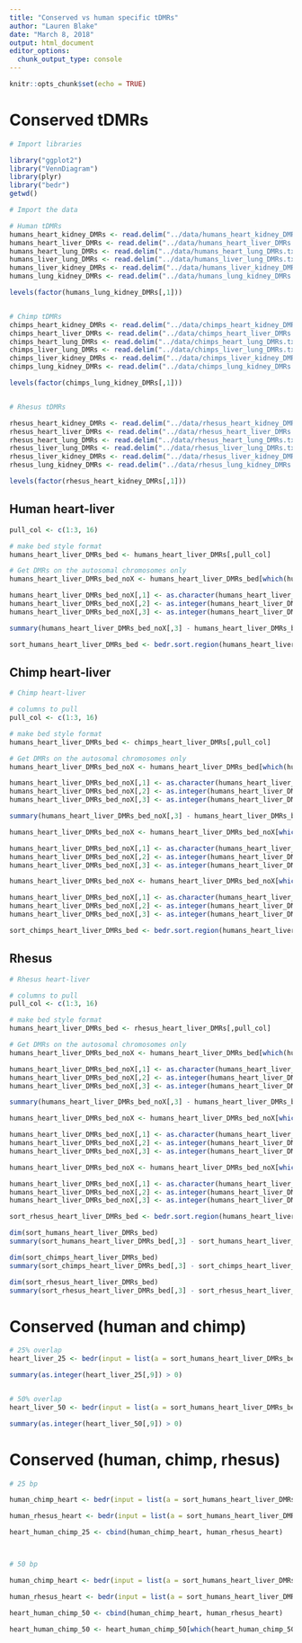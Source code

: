 ```yaml
---
title: "Conserved vs human specific tDMRs"
author: "Lauren Blake"
date: "March 8, 2018"
output: html_document
editor_options: 
  chunk_output_type: console
---
```


```r
knitr::opts_chunk$set(echo = TRUE)
```

# Conserved tDMRs


```r
# Import libraries

library("ggplot2")
library("VennDiagram")
library(plyr)
library("bedr")
getwd()

# Import the data

# Human tDMRs
humans_heart_kidney_DMRs <- read.delim("../data/humans_heart_kidney_DMRs.txt")
humans_heart_liver_DMRs <- read.delim("../data/humans_heart_liver_DMRs.txt")
humans_heart_lung_DMRs <- read.delim("../data/humans_heart_lung_DMRs.txt")
humans_liver_lung_DMRs <- read.delim("../data/humans_liver_lung_DMRs.txt")
humans_liver_kidney_DMRs <- read.delim("../data/humans_liver_kidney_DMRs.txt")
humans_lung_kidney_DMRs <- read.delim("../data/humans_lung_kidney_DMRs.txt")

levels(factor(humans_lung_kidney_DMRs[,1]))


# Chimp tDMRs
chimps_heart_kidney_DMRs <- read.delim("../data/chimps_heart_kidney_DMRs.txt")
chimps_heart_liver_DMRs <- read.delim("../data/chimps_heart_liver_DMRs.txt")
chimps_heart_lung_DMRs <- read.delim("../data/chimps_heart_lung_DMRs.txt")
chimps_liver_lung_DMRs <- read.delim("../data/chimps_liver_lung_DMRs.txt")
chimps_liver_kidney_DMRs <- read.delim("../data/chimps_liver_kidney_DMRs.txt")
chimps_lung_kidney_DMRs <- read.delim("../data/chimps_lung_kidney_DMRs.txt")

levels(factor(chimps_lung_kidney_DMRs[,1]))


# Rhesus tDMRs

rhesus_heart_kidney_DMRs <- read.delim("../data/rhesus_heart_kidney_DMRs.txt")
rhesus_heart_liver_DMRs <- read.delim("../data/rhesus_heart_liver_DMRs.txt")
rhesus_heart_lung_DMRs <- read.delim("../data/rhesus_heart_lung_DMRs.txt")
rhesus_liver_lung_DMRs <- read.delim("../data/rhesus_liver_lung_DMRs.txt")
rhesus_liver_kidney_DMRs <- read.delim("../data/rhesus_liver_kidney_DMRs.txt")
rhesus_lung_kidney_DMRs <- read.delim("../data/rhesus_lung_kidney_DMRs.txt")

levels(factor(rhesus_heart_kidney_DMRs[,1]))

```




## Human heart-liver

```r
pull_col <- c(1:3, 16)

# make bed style format
humans_heart_liver_DMRs_bed <- humans_heart_liver_DMRs[,pull_col]

# Get DMRs on the autosomal chromosomes only
humans_heart_liver_DMRs_bed_noX <- humans_heart_liver_DMRs_bed[which(humans_heart_liver_DMRs_bed[,1] != "chrX"),]

humans_heart_liver_DMRs_bed_noX[,1] <- as.character(humans_heart_liver_DMRs_bed_noX[,1])
humans_heart_liver_DMRs_bed_noX[,2] <- as.integer(humans_heart_liver_DMRs_bed_noX[,2])
humans_heart_liver_DMRs_bed_noX[,3] <- as.integer(humans_heart_liver_DMRs_bed_noX[,3])

summary(humans_heart_liver_DMRs_bed_noX[,3] - humans_heart_liver_DMRs_bed_noX[,2])

sort_humans_heart_liver_DMRs_bed <- bedr.sort.region(humans_heart_liver_DMRs_bed_noX)

```


## Chimp heart-liver

```r
# Chimp heart-liver

# columns to pull
pull_col <- c(1:3, 16)

# make bed style format
humans_heart_liver_DMRs_bed <- chimps_heart_liver_DMRs[,pull_col]

# Get DMRs on the autosomal chromosomes only
humans_heart_liver_DMRs_bed_noX <- humans_heart_liver_DMRs_bed[which(humans_heart_liver_DMRs_bed[,1] != "chrX"),]

humans_heart_liver_DMRs_bed_noX[,1] <- as.character(humans_heart_liver_DMRs_bed_noX[,1])
humans_heart_liver_DMRs_bed_noX[,2] <- as.integer(humans_heart_liver_DMRs_bed_noX[,2])
humans_heart_liver_DMRs_bed_noX[,3] <- as.integer(humans_heart_liver_DMRs_bed_noX[,3])

summary(humans_heart_liver_DMRs_bed_noX[,3] - humans_heart_liver_DMRs_bed_noX[,2])

humans_heart_liver_DMRs_bed_noX <- humans_heart_liver_DMRs_bed_noX[which(humans_heart_liver_DMRs_bed_noX[,1] != "chr11_gl000202_random"),]

humans_heart_liver_DMRs_bed_noX[,1] <- as.character(humans_heart_liver_DMRs_bed_noX[,1])
humans_heart_liver_DMRs_bed_noX[,2] <- as.integer(humans_heart_liver_DMRs_bed_noX[,2])
humans_heart_liver_DMRs_bed_noX[,3] <- as.integer(humans_heart_liver_DMRs_bed_noX[,3])

humans_heart_liver_DMRs_bed_noX <- humans_heart_liver_DMRs_bed_noX[which(humans_heart_liver_DMRs_bed_noX[,1] != "chr17_gl000204_random"),]

humans_heart_liver_DMRs_bed_noX[,1] <- as.character(humans_heart_liver_DMRs_bed_noX[,1])
humans_heart_liver_DMRs_bed_noX[,2] <- as.integer(humans_heart_liver_DMRs_bed_noX[,2])
humans_heart_liver_DMRs_bed_noX[,3] <- as.integer(humans_heart_liver_DMRs_bed_noX[,3])

sort_chimps_heart_liver_DMRs_bed <- bedr.sort.region(humans_heart_liver_DMRs_bed_noX)

```

## Rhesus

```r
# Rhesus heart-liver

# columns to pull
pull_col <- c(1:3, 16)

# make bed style format
humans_heart_liver_DMRs_bed <- rhesus_heart_liver_DMRs[,pull_col]

# Get DMRs on the autosomal chromosomes only
humans_heart_liver_DMRs_bed_noX <- humans_heart_liver_DMRs_bed[which(humans_heart_liver_DMRs_bed[,1] != "chrX"),]

humans_heart_liver_DMRs_bed_noX[,1] <- as.character(humans_heart_liver_DMRs_bed_noX[,1])
humans_heart_liver_DMRs_bed_noX[,2] <- as.integer(humans_heart_liver_DMRs_bed_noX[,2])
humans_heart_liver_DMRs_bed_noX[,3] <- as.integer(humans_heart_liver_DMRs_bed_noX[,3])

summary(humans_heart_liver_DMRs_bed_noX[,3] - humans_heart_liver_DMRs_bed_noX[,2])

humans_heart_liver_DMRs_bed_noX <- humans_heart_liver_DMRs_bed_noX[which(humans_heart_liver_DMRs_bed_noX[,1] != "chr11_gl000202_random"),]

humans_heart_liver_DMRs_bed_noX[,1] <- as.character(humans_heart_liver_DMRs_bed_noX[,1])
humans_heart_liver_DMRs_bed_noX[,2] <- as.integer(humans_heart_liver_DMRs_bed_noX[,2])
humans_heart_liver_DMRs_bed_noX[,3] <- as.integer(humans_heart_liver_DMRs_bed_noX[,3])

humans_heart_liver_DMRs_bed_noX <- humans_heart_liver_DMRs_bed_noX[which(humans_heart_liver_DMRs_bed_noX[,1] != "chr17_gl000204_random"),]

humans_heart_liver_DMRs_bed_noX[,1] <- as.character(humans_heart_liver_DMRs_bed_noX[,1])
humans_heart_liver_DMRs_bed_noX[,2] <- as.integer(humans_heart_liver_DMRs_bed_noX[,2])
humans_heart_liver_DMRs_bed_noX[,3] <- as.integer(humans_heart_liver_DMRs_bed_noX[,3])

sort_rhesus_heart_liver_DMRs_bed <- bedr.sort.region(humans_heart_liver_DMRs_bed_noX)

```


```r
dim(sort_humans_heart_liver_DMRs_bed)
summary(sort_humans_heart_liver_DMRs_bed[,3] - sort_humans_heart_liver_DMRs_bed[,2])

dim(sort_chimps_heart_liver_DMRs_bed)
summary(sort_chimps_heart_liver_DMRs_bed[,3] - sort_chimps_heart_liver_DMRs_bed[,2])

dim(sort_rhesus_heart_liver_DMRs_bed)
summary(sort_rhesus_heart_liver_DMRs_bed[,3] - sort_rhesus_heart_liver_DMRs_bed[,2])

```

# Conserved (human and chimp)

```r

# 25% overlap
heart_liver_25 <- bedr(input = list(a = sort_humans_heart_liver_DMRs_bed, b = sort_chimps_heart_liver_DMRs_bed), method = "intersect",  params = "-wao -f 0.25 -F 0.25", check.chr = FALSE)

summary(as.integer(heart_liver_25[,9]) > 0)


# 50% overlap
heart_liver_50 <- bedr(input = list(a = sort_humans_heart_liver_DMRs_bed, b = sort_chimps_heart_liver_DMRs_bed), method = "intersect",  params = "-wao -f 0.50 -F 0.50", check.chr = FALSE)

summary(as.integer(heart_liver_50[,9]) > 0)

```

# Conserved (human, chimp, rhesus)


```r

# 25 bp

human_chimp_heart <- bedr(input = list(a = sort_humans_heart_liver_DMRs_bed, b = sort_chimps_heart_liver_DMRs_bed), method = "intersect",  params = "-wao -f 0.25 -F 0.25", check.chr = FALSE)

human_rhesus_heart <- bedr(input = list(a = sort_humans_heart_liver_DMRs_bed, b = sort_rhesus_heart_liver_DMRs_bed), method = "intersect",  params = "-wao -f 0.25 -F 0.25", check.chr = FALSE)

heart_human_chimp_25 <- cbind(human_chimp_heart, human_rhesus_heart)



# 50 bp

human_chimp_heart <- bedr(input = list(a = sort_humans_heart_liver_DMRs_bed, b = sort_chimps_heart_liver_DMRs_bed), method = "intersect",  params = "-wao -f 0.5 -F 0.5", check.chr = FALSE)

human_rhesus_heart <- bedr(input = list(a = sort_humans_heart_liver_DMRs_bed, b = sort_rhesus_heart_liver_DMRs_bed), method = "intersect",  params = "-wao -f 0.5 -F 0.5", check.chr = FALSE)

heart_human_chimp_50 <- cbind(human_chimp_heart, human_rhesus_heart)

heart_human_chimp_50 <- heart_human_chimp_50[which(heart_human_chimp_50[,9] > 0 & heart_human_chimp_50[,18] > 0),]


```

